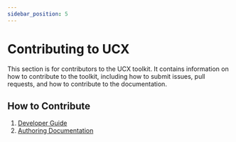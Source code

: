 ```yaml
---
sidebar_position: 5
---
```


# Contributing to UCX

This section is for contributors to the UCX toolkit. It contains information on how to contribute to the toolkit, including how to submit issues, pull requests, and how to contribute to the documentation.

## How to Contribute

1. [Developer Guide](/docs/dev/contributing)
2. [Authoring Documentation](/docs/dev/docs_authoring)
